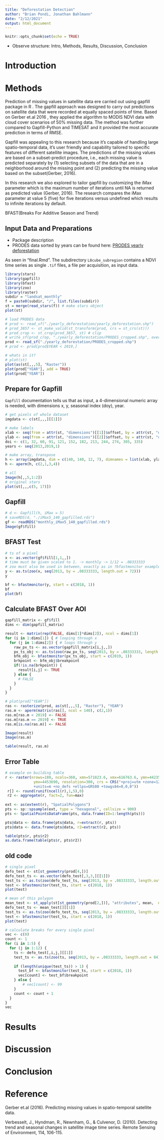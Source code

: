 ```yaml
---
title: "Deforestation Detection"
author: "Brian Pondi, Jonathan Bahlmann"
date: "2/12/2021"
output: html_document
---
```


```r
knitr::opts_chunk$set(echo = TRUE)
```

* Observe structure: Intro, Methods, Results, Discussion, Conclusion

# Introduction

# Methods

Prediction of missing values in satellite data ere carried out using gapfill package in R . The gapfill approach was designed to carry out predictions on satellite data that  were recorded at equally spaced points of time.  Based on Gerber et.al 2016 , they applied the algorithm to MODIS NDVI data with cloud cover scenarios of 50% missing data. The method was further compared to Gapfill-Python and TIMESAT  and it provided the most accurate prediction in terms of RMSE.

Gapfill was appealing to this research because it's capable of handling large spatio-temporal data, it’s user friendly and capability tailored to  specific features of different satellite images. The predictions of the missing values are based on a subset-predict procedure, i.e., each missing value is predicted separately by (1) selecting subsets of the data that are in a neighborhood around the missing point and (2) predicting the missing value based on the subset(Gerber, 2016).

In this research we also explored to tailor gapfill by customizing the iMax parameter which is the maximum number of iterations until NA is  returned as predicted value (Gerber, 2016). The research  compares the iMax parameter at value 5 (five)  for  five iterations versus undefined which results to infinite iterations by default.

BFAST(Breaks For Additive Season and Trend)


## Input Data and Preparations

* Package description
* PRODES data sorted by years can be found here: [PRODES yearly deforestation](http://terrabrasilis.dpi.inpe.br/download/dataset/legal-amz-prodes/vector/yearly_deforestation.zip)

As seen in "final.Rmd". The subdirectory `L8cube_subregion` contains a NDVI time series as single `.tif` files, a file per acquisition, as input data.
```r
library(stars)
library(gapfill)
library(bfast)
library(zoo)
library(raster)
subdir = "landsat_monthly"
f = paste0(subdir, "/", list.files(subdir))
st = merge(read_stars(f)) # make stars object
plot(st)

# load PRODES data
# prod <- read_sf("./yearly_deforestation/yearly_deforestation.shp")
# prod_3857 <- st_make_valid(st_transform(prod, crs = st_crs(st)))
# prod_crop <- st_crop(prod_3857, st) # clip
# write_sf(prod_crop, "./yearly_deforestation/PRODES_cropped.shp", overwrite = TRUE)
prod <- read_sf("./yearly_deforestation/PRODES_cropped.shp")
# prod <- prod[prod$YEAR < 2019,]
```

```r
# whats in it?
# plot(st)
plot(as(st[,,,5], "Raster"))
plot(prod["YEAR"], add = TRUE)
plot(prod["YEAR"])
```

## Prepare for Gapfill

`Gapfill` documentation tells us that as input, a 4-dimensional numeric array is needed, with dimensions x, y, seasonal index (doy), year.
```r
# get pixels of whole dataset
imgdata <- c(st[,,,][[1]])

# make labels
xlab <- seq(from = attr(st, "dimensions")[[1]]$offset, by = attr(st, "dimensions")[[1]]$delta, length.out = attr(st, "dimensions")[[1]]$to)
ylab <- seq(from = attr(st, "dimensions")[[2]]$offset, by = attr(st, "dimensions")[[2]]$delta, length.out = attr(st, "dimensions")[[2]]$to)
doi <- c(1, 32, 60, 91, 121, 152, 182, 213, 244, 274, 305, 335)
years <- seq(2013,2019,1)

# make array, transpose
h <- array(imgdata, dim = c(140, 140, 12, 7), dimnames = list(xlab, ylab, doi, years))
h <- aperm(h, c(2,1,3,4))

# all
Image(h[,,5,1:2])
# original stars
plot(st[,,,c(5, 17)])
```

## Gapfill

```r
# d <- Gapfill(h, iMax = 5)
# saveRDS(d, "./iMax5_140_gapfilled.rds")
gf <- readRDS("monthly_iMax5_140_gapfilled.rds")
Image(gf$fill)
```

## BFAST Test
```r
# ts of a pixel
x <- as.vector(gf$fill[1,1,,])
# time must be given scaled to 1. -> monthly -> 1/12 = .08333333
# zoo must also be used in between, exactly as in ?bfastmonitor example
y <- as.ts(zoo(x, seq(2013, by = .08333333, length.out = 72))) 
y

bf <- bfastmonitor(y, start = c(2018, 1))
bf
plot(bf)
```

## Calculate BFAST Over AOI

```r
gapfill_matrix <- gf$fill
dims <- dim(gapfill_matrix)

result <- matrix(rep(FALSE, dims[1]*dims[2]), ncol = dims[1])
for (i in 1:dims[1]) { # looping through x
  for (j in 1:dims[2]) { # loops through y
    raw_px_ts <- as.vector(gapfill_matrix[i,j,,])
    px_ts_obj <- as.ts(zoo(raw_px_ts, seq(2013, by = .08333333, length.out = 84)))
    bfm_obj <- bfastmonitor(px_ts_obj, start = c(2019, 1))
    brkpoint <- bfm_obj$breakpoint
    if(!is.na(brkpoint)) {
      result[i,j] <- TRUE
    } else {
      # FALSE
    }
  }
}
```

```r
# plot(prod["YEAR"])
ras <- rasterize(prod, as(st[,,,5], "Raster"), "YEAR")
ras.m <- aperm(matrix(ras[], ncol = 140), c(2,1))
ras.m[ras.m < 2019] <- FALSE
ras.m[ras.m == 2019] <- TRUE
ras.m[is.na(ras.m)] <- FALSE

Image(result)
Image(ras.m)

table(result, ras.m)
```

## Error Table
```r
# example on building table
r <- raster(nrows=180, ncols=360, xmn=571823.6, xmx=616763.6, ymn=4423540, 
             ymx=4453690, resolution=300, crs = CRS("+proj=utm +zone=12 +datum=NAD83 
             +units=m +no_defs +ellps=GRS80 +towgs84=0,0,0"))
 r[] <- round(runif(ncell(r),1,5),0)
 r2 <- aggregate(r, fact=2, fun=max)
 
ext <- as(extent(r), "SpatialPolygons")
pts <- sp::spsample(ext, type = "hexagonal", cellsize = 900)
pts <- SpatialPointsDataFrame(pts, data.frame(ID=1:length(pts)))

pts@data <- data.frame(pts@data, r=extract(r, pts))
pts@data <- data.frame(pts@data, r2=extract(r2, pts))

table(pts$r, pts$r2)
as.data.frame(table(pts$r, pts$r2))
```

## old code
```r
# single pixel
defo_test <- st[st_geometry(prod[4,])]
defo_test_ts <- as.vector(defo_test[,3,3,][[1]])
test_ts <- as.ts(zoo(defo_test_ts, seq(2013, by = .08333333, length.out = 84))) 
test <- bfastmonitor(test_ts, start = c(2018, 1))
plot(test)

# mean of this polygon
mean_test <- st_apply(st[st_geometry(prod[2,])], "attributes", mean,  na.rm = TRUE) # aggregate
defo_test_ts <- mean_test[][[1]]
test_ts <- as.ts(zoo(defo_test_ts, seq(2013, by = .08333333, length.out = 84))) 
test <- bfastmonitor(test_ts, start = c(2018, 1))
plot(test)

# calculate breaks for every single pixel
vec <- c(0)
count <- 1
for (i in 1:5) {
  for (j in 1:12) {
    ts <- defo_test[,i,j,][[1]]
    test_ts <- as.ts(zoo(ts, seq(2013, by = .08333333, length.out = 84)))
    
    if (length(unique(test_ts)) > 1) {
      test_bf <- bfastmonitor(test_ts, start = c(2018, 1))
      vec[count] <- test_bf$breakpoint
    } else {
        # vec[count] <- 99
    }
    count <- count + 1
  }
}
vec
```

# Results

# Discussion

# Conclusion

# Reference
Gerber et.al (2016). Predicting missing values in spatio-temporal satellite data.

Verbesselt, J., Hyndman, R., Newnham, G., & Culvenor, D. (2010). Detecting trend and seasonal changes in satellite image time series. Remote Sensing of Environment, 114, 106-115. 

